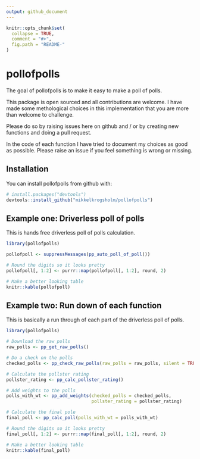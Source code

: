 ```yaml
---
output: github_document
---
```


<!-- README.md is generated from README.Rmd. Please edit that file -->

```r
knitr::opts_chunk$set(
  collapse = TRUE,
  comment = "#>",
  fig.path = "README-"
)
```

# pollofpolls

The goal of pollofpolls is to make it easy to make a poll of polls.

This package is open sourced and all contributions are welcome. I have made
some methological choices in this implementation that you are more than welcome
to challenge. 

Please do so by raising issues here on github and / or by creating new functions
and doing a pull request. 

In the code of each function I have tried to document my choices as good as possible.
Please raise an issue if you feel something is wrong or missing.

## Installation

You can install pollofpolls from github with:

```r
# install.packages("devtools")
devtools::install_github("mikkelkrogsholm/pollofpolls")
```

## Example one: Driverless poll of polls

This is hands free driverless poll of polls calculation. 

```r

library(pollofpolls)

pollofpoll <- suppressMessages(pp_auto_poll_of_poll()) 

# Round the digits so it looks pretty
pollofpoll[, 1:2] <- purrr::map(pollofpoll[, 1:2], round, 2)

# Make a better looking table
knitr::kable(pollofpoll)
```

## Example two: Run down of each function

This is basically a run through of each part of the driverless poll of polls.

```r
library(pollofpolls)

# Download the raw polls
raw_polls <- pp_get_raw_polls()

# Do a check on the polls
checked_polls <- pp_check_raw_polls(raw_polls = raw_polls, silent = TRUE)

# Calculate the pollster rating
pollster_rating <- pp_calc_pollster_rating()

# Add weights to the polls
polls_with_wt <- pp_add_weights(checked_polls = checked_polls, 
                                pollster_rating = pollster_rating)

# Calculate the final pole
final_poll <- pp_calc_poll(polls_with_wt = polls_with_wt)

# Round the digits so it looks pretty
final_poll[, 1:2] <- purrr::map(final_poll[, 1:2], round, 2)

# Make a better looking table
knitr::kable(final_poll)
```
